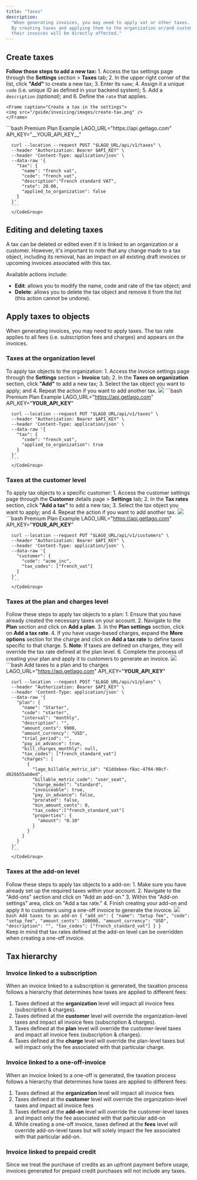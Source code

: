 ```yaml
---
title: "Taxes"
description:
  "When generating invoices, you may need to apply vat or other taxes.
  By creating taxes and applying them to the organization or/and customers, 
  their invoices will be directly affected."
---
```


## Create taxes[](#create-taxes "Direct link to heading")

**Follow those steps to add a new tax:**
<Tabs>
  <Tab title="Dashboard">
    1. Access the tax settings page through the **Settings** section > **Taxes** tab;
    2. In the upper right corner of the list, click **"Add"** to create a new tax;
    3. Enter its `name`;
    4. Assign it a unique `code` (i.e. unique ID as defined in your backend system);
    5. Add a `description` *(optional)*; and
    6. Define the `rate` that applies.

    <Frame caption="Create a tax in the settings">
    <img src="/guide/invoicing/images/create-tax.png" />
    </Frame>
  </Tab>
  <Tab title="API">
      <CodeGroup>
      ```bash Premium Plan Example
      LAGO_URL="https://api.getlago.com"
      API_KEY="__YOUR_API_KEY__"

      curl --location --request POST "$LAGO_URL/api/v1/taxes" \
      --header "Authorization: Bearer $API_KEY" \
      --header 'Content-Type: application/json' \
      --data-raw '{
        "tax": {
          "name": "french vat",
          "code": "french_vat",
          "description":"French standard VAT",
          "rate": 20.00,
          "applied_to_organization": false
        }
      }'
      ```
      </CodeGroup>
  </Tab>
</Tabs>

## Editing and deleting taxes[](#edit-delete-taxes "Direct link to heading")

A tax can be deleted or edited even if it is linked to an organization or a customer. 
However, it's important to note that any change made to a tax object, including its removal, has an impact on all existing draft invoices or upcoming invoices associated with this tax.

Available actions include:
- **Edit**: allows you to modify the name, code and rate of the tax object; and
- **Delete**: allows you to delete the tax object and remove it from the list (this action cannot be undone).

## Apply taxes to objects
When generating invoices, you may need to apply taxes. 
The tax rate applies to all fees (i.e. subscription fees and charges) and appears on the invoices.

### Taxes at the organization level

To apply tax objects to the organization:
<Tabs>
  <Tab title="Dashboard">
    1. Access the invoice settings page through the **Settings** section > **Invoice** tab;
    2. In the **Taxes on organization** section, click **"Add"** to add a new tax;
    3. Select the tax object you want to apply; and
    4. Repeat the action if you want to add another tax.
    <Frame caption="Add a tax on the organization">
    <img src="/guide/invoicing/images/tax-on-organization.png" />
    </Frame>
  </Tab>
  <Tab title="API">
      <CodeGroup>
      ```bash Premium Plan Example
      LAGO_URL="https://api.getlago.com"
      API_KEY="__YOUR_API_KEY__"

      curl --location --request PUT "$LAGO_URL/api/v1/taxes" \
      --header "Authorization: Bearer $API_KEY" \
      --header 'Content-Type: application/json' \
      --data-raw '{
        "tax": {
          "code": "french_vat",
          "applied_to_organization": true
        }
      }'
      ```
      </CodeGroup>
  </Tab>
</Tabs>


### Taxes at the customer level

To apply tax objects to a specific customer:
<Tabs>
  <Tab title="Dashboard">
    1. Access the customer settings page through the **Customer** details page > **Settings** tab;
    2. In the **Tax rates** section, click **"Add a tax"** to add a new tax;
    3. Select the tax object you want to apply; and
    4. Repeat the action if you want to add another tax.
    <Frame caption="Add a tax on the customer">
    <img src="/guide/invoicing/images/tax-on-customer.png" />
    </Frame>
  </Tab>
  <Tab title="API">
      <CodeGroup>
      ```bash Premium Plan Example
      LAGO_URL="https://api.getlago.com"
      API_KEY="__YOUR_API_KEY__"

      curl --location --request PUT "$LAGO_URL/api/v1/customers" \
      --header "Authorization: Bearer $API_KEY" \
      --header 'Content-Type: application/json' \
      --data-raw '{
        "customer": {
          "code": "acme_inc",
          "tax_codes": ["french_vat"]
        }
      }'
      ```
      </CodeGroup>
  </Tab>
</Tabs>


### Taxes at the plan and charges level

Follow these steps to apply tax objects to a plan:
<Tabs>
  <Tab title="Dashboard">
    1. Ensure that you have already created the necessary taxes on your account.
    2. Navigate to the **Plan** section and click on **Add a plan**.
    3. In the **Plan settings** section, click on **Add a tax rate**.
    4. If you have usage-based charges, expand the **More options** section for the charge and click on **Add a tax rate** to define taxes specific to that charge.
    5. **Note**: If taxes are defined on charges, they will override the tax rate defined at the plan level.
    6. Complete the process of creating your plan and apply it to customers to generate an invoice.
    <Frame caption="Add a tax on the charge">
    <img src="/guide/invoicing/images/tax-on-charges.png" />
    </Frame>
  </Tab>
  <Tab title="API">
      <CodeGroup>
      ```bash Add taxes to a plan and to charges
      LAGO_URL="https://api.getlago.com"
      API_KEY="__YOUR_API_KEY__"

      curl --location --request POST "$LAGO_URL/api/v1/plans" \
      --header "Authorization: Bearer $API_KEY" \
      --header 'Content-Type: application/json' \
      --data-raw '{
        "plan": {
          "name": "Starter",
          "code": "starter",
          "interval": "monthly",
          "description": "",
          "amount_cents": 9900,
          "amount_currency": "USD",
          "trial_period": "",
          "pay_in_advance": true,
          "bill_charges_monthly": null,
          "tax_codes": ["french_standard_vat"]
          "charges": [
            {
              "lago_billable_metric_id": "61ddebee-f8ac-4794-90cf-d626b55ab0ed",
              "billable_metric_code": "user_seat",
              "charge_model": "standard",
              "invoiceable": true,
              "pay_in_advance": false,
              "prorated": false,
              "min_amount_cents": 0,
              "tax_codes":["french_standard_vat"]
              "properties": {
                "amount": "0.10"
              }
            }	
          ]
        }
      }'
      ```
      </CodeGroup>
  </Tab>
</Tabs>

### Taxes at the add-on level

Follow these steps to apply tax objects to a add-on:
<Tabs>
  <Tab title="Dashboard">
    1. Make sure you have already set up the required taxes within your account.
    2. Navigate to the "Add-ons" section and click on "Add an add-on."
    3. Within the "Add-on settings" area, click on "Add a tax rate."
    4. Finish creating your add-on and apply it to customers using a one-off invoice to generate the invoice.
    <Frame caption="Add a tax on the add-on">
    <img src="/guide/invoicing/images/tax-on-add-on.png"/>
    </Frame>
  </Tab>
  <Tab title="API">
      <CodeGroup>
      ```bash Add taxes to an add-on
      {
        "add_on": {
          "name": "Setup fee",
          "code": "setup_fee",
          "amount_cents": 100000,
          "amount_currency": "USD",
          "description": "",
          "tax_codes": ["french_standard_vat"]
        }
      }
      ```
      </CodeGroup>
  </Tab>
</Tabs>
<br />
<Tip>
  Keep in mind that tax rates defined at the add-on level can be overridden when creating a one-off invoice.
</Tip>


## Tax hierarchy

### Invoice linked to a subscription
When an invoice linked to a subscription is generated, 
the taxation process follows a hierarchy that determines how taxes are applied to different fees:

1. Taxes defined at the **organization** level will impact all invoice fees (subscription & charges).
2. Taxes defined at the **customer** level will override the organization-level taxes and impact all invoice fees (subscription & charges).
3. Taxes defined at the **plan** level will override the customer-level taxes and impact all invoice fees (subscription & charges).
4. Taxes defined at the **charge** level will override the plan-level taxes but will impact only the fee associated with that particular charge.


### Invoice linked to a one-off-invoice
When an invoice linked to a one-off is generated, the taxation process follows a hierarchy that determines how taxes are applied to different fees:

1. Taxes defined at the **organization** level will impact all invoice fees
2. Taxes defined at the **customer** level will override the organization-level taxes and impact all invoice fees
3. Taxes defined at the **add-on** level will override the customer-level taxes and impact only the fee associated with that particular add-on
4. While creating a one-off invoice, taxes defined at the **fees** level will override add-on-level taxes but will solely impact the fee associated with that particular add-on.

### Invoice linked to prepaid credit

Since we treat the purchase of credits as an upfront payment before usage, invoices generated for prepaid credit purchases will not include any taxes.
